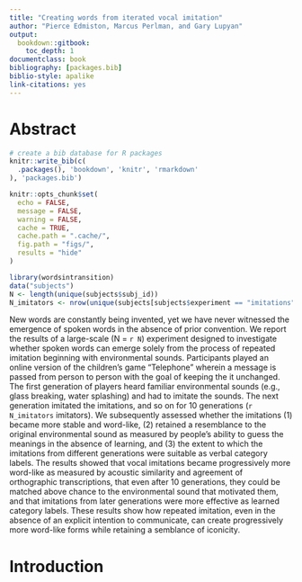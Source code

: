 ```yaml
--- 
title: "Creating words from iterated vocal imitation"
author: "Pierce Edmiston, Marcus Perlman, and Gary Lupyan"
output:
  bookdown::gitbook:
    toc_depth: 1
documentclass: book
bibliography: [packages.bib]
biblio-style: apalike
link-citations: yes
---
```


# Abstract {-}

```r
# create a bib database for R packages
knitr::write_bib(c(
  .packages(), 'bookdown', 'knitr', 'rmarkdown'
), 'packages.bib')

knitr::opts_chunk$set(
  echo = FALSE,
  message = FALSE,
  warning = FALSE,
  cache = TRUE,
  cache.path = ".cache/",
  fig.path = "figs/",
  results = "hide"
)

library(wordsintransition)
data("subjects")
N <- length(unique(subjects$subj_id))
N_imitators <- nrow(unique(subjects[subjects$experiment == "imitations", "subj_id"]))
```

New words are constantly being invented, yet we have never witnessed the emergence of spoken words in the absence of prior convention. We report the results of a large-scale (N = `r N`) experiment designed to investigate whether spoken words can emerge solely from the process of repeated imitation beginning with environmental sounds. Participants played an online version of the children’s game “Telephone” wherein a message is passed from person to person with the goal of keeping the it unchanged. The first generation of players heard familiar environmental sounds (e.g., glass breaking, water splashing) and had to imitate the sounds. The next generation imitated the imitations, and so on for 10 generations (`r N_imitators` imitators). We subsequently assessed whether the imitations (1) became more stable and word-like, (2) retained a resemblance to the original environmental sound as measured by people’s ability to guess the meanings in the absence of learning, and (3) the extent to which the imitations from different generations were suitable as verbal category labels. The results showed that vocal imitations became progressively more word-like as measured by acoustic similarity and agreement of orthographic transcriptions, that even after 10 generations, they could be matched above chance to the environmental sound that motivated them, and that imitations from later generations were more effective as learned category labels. These results show how repeated imitation, even in the absence of an explicit intention to communicate, can create progressively more word-like forms while retaining a semblance of iconicity.

# Introduction {-}

